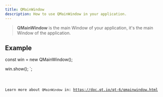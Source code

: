 ```yaml
---
title: QMainWindow
description: How to use QMainWindow in your application.
---
```



> **QMainWindow** is the main Window of your application, it's the main Window of the application.

## Example


const win = new QMainWindow();

win.show();
`;

<Code  code={qMainWindowExample} lang='ts' title="qMainWindowExample.ts" />

Learn more about `QMainWindow` in: https://doc.qt.io/qt-6/qmainwindow.html